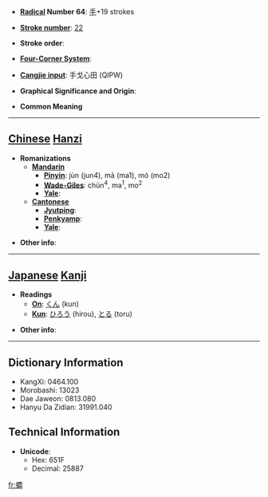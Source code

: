 * '''[[Wiktionary:Chinese radical index| Radical]] Number 64''': [[Wiktionary:Chinese radical index 手|手]]+19 strokes

* '''[[Wiktionary:Chinese total strokes index|Stroke number]]''': [[Wiktionary:Chinese total strokes index 22|22]]

* '''Stroke order''': 

* '''[[Wiktionary:Chinese four corner index|Four-Corner System]]''': 

* '''[[Wiktionary:Chinese Cangjie index|Cangjie input]]''': 手戈心田 (QIPW)

* '''Graphical Significance and Origin''': 

* '''Common Meaning'''

----

== [[Chinese]] [[Hanzi]] ==

* '''Romanizations'''
** '''[[Mandarin]]'''
*** '''[[Pinyin]]''': jùn (jun4), mā (ma1), mó (mo2)
*** '''[[Wade-Giles]]''': chün<sup>4</sup>, ma<sup>1</sup>, mo<sup>2</sup>
*** '''[[Yale]]''': 
** '''[[Cantonese]]'''
*** '''[[Jyutping]]''':
*** '''[[Penkyamp]]''': 
*** '''[[Yale]]''': 

* '''Other info''': 

----

== [[Japanese]] [[Kanji]] ==

* '''Readings'''
** '''[[On]]''': [[くん]] (kun)
** '''[[Kun]]''': [[ひろう]] (hirou), [[とる]] (toru)

* '''Other info''':  

----

== Dictionary Information ==

* KangXi: 0464.100
* Morobashi: 13023
* Dae Jaweon: 0813.080
* Hanyu Da Zidian: 31991.040

== Technical Information ==

* '''Unicode''':
** Hex: 651F
** Decimal: 25887

[[fr:攟]]
